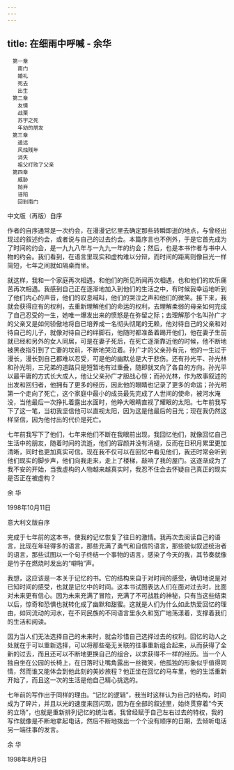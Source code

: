 ```yaml
---
---
---
```

title: 在细雨中呼喊 - 余华
---


```
　第一章
　　南门
　　婚礼
　　死去
　　出生
　第二章
　　友情
　　战栗
　　苏宇之死
　　年幼的朋友
　第三章
　　遥远
　　风烛残年
　　消失
　　祖父打败了父亲
　第四章
　　威胁
　　抛弃
　　诬陷
　　回到南门
```



中文版（再版）自序


作者的自序通常是一次约会，在漫漫记忆里去确定那些转瞬即逝的地点，与曾经出现过的叙述约会，或者说与自己的过去约会。本篇序言也不例外，于是它首先成为了时间的约会，是一九九八年与一九九一年的约会；然后，也是本书作者与书中人物的约会。我们看到，在语言里现实和虚构难以分辩，而时间的距离则像目光一样简短，七年之间就如隔桌而坐。

就这样，我和一个家庭再次相遇，和他们的所见所闻再次相遇，也和他们的欢乐痛苦再次相遇。我感到自己正在逐渐地加入到他们的生活之中，有时候我幸运地听到了他们内心的声音，他们的叹息喊叫，他们的哭泣之声和他们的微笑。接下来，我就会获得应有的权利，去重新理解他们的命运的权利，去理解柔弱的母亲如何完成了自己忍受的一生，她唯一爆发出来的愤怒是在弥留之际；去理解那个名叫孙广才的父亲又是如何骄傲地将自已培养成一名彻头彻尾的无赖，他对待自己的父亲和对待自己的儿子，就像对待自己的绊脚石，他随时都准备着踢开他们，他在妻子生前就已经和另外的女人同居，可是在妻子死后，在死亡逐渐靠近他的时候，他不断地被黑夜指引到了亡妻的坟前，不断地哭泣着。孙广才的父亲孙有元，他的一生过于漫长，漫长到自己都难以忍受，可是他的幽默总是大于悲伤。还有孙光平、孙光林和孙光明，三兄弟的道路只是短暂地有过重叠，随即就叉向了各自的方向。孙光平以最平庸的方式长大成人，他让父亲孙广才胆战心惊；而孙光林，作为故事叙述的出发和回归者，他拥有了更多的经历，因此他的眼睛也记录了更多的命运；孙光明第一个走向了死亡，这个家庭中最小的成员最先完成了人世间的使命，被河水淹没，当他最后一次挣扎着露出水面时，他睁大眼睛直视了耀眼的太阳。七年前我写下了这一笔，当初我坚信他可以直视太阳，因为这是他最后的目光；现在我仍然这样坚信，因为他付出的代价是死亡。

七年前我写下了他们，七年来他们不断在我眼前出现，我回忆他们，就像回忆自己生活中的朋友，随着时间的流逝，他们的容颜并没有消褪，反而在日积月累里更加清晰，同时也更加真实可信。现在我不仅可以在回忆中看见他们，我还时常会听到他们现实的脚步声，他们向我走来，走上了楼梯，敲响了我的屋门。这逐渐成为了我不安的开始，当我虚构的人物越来越真实时，我忍不住会去怀疑自己真正的现实是否正在被虚构？

余 华

1998年10月11日







意大利文版自序


完成于七年前的这本书，使我的记忆恢复了往日的激情。我再次去阅读自己的语言，比现在年轻得多的语言，那些充满了勇气和自信的语言，那些貌似叙述统治者的语言，那些试图以一个句子终结一个事物的语言，感染了今天的我，其节奏就像是竹子在燃烧时发出的“噼啪”声。

我想，这应该是一本关于记忆的书。它的结构来自于对时间的感受，确切地说是对已知时间的感受，也就是记忆中的时间。这本书试图表达人们在面对过去时，比面对未来更有信心。因为未来充满了冒险，充满了不可战胜的神秘，只有当这些结束以后，惊奇和恐惧也就转化成了幽默和甜蜜。这就是人们为什么如此热爱回忆的理由，如同流动的河水，在不同民族的不同语言里永久和宽广地荡漾着，支撑着我们的生活和阅读。

因为当人们无法选择自己的未来时，就会珍惜自己选择过去的权利。回忆的动人之处就在于可以重新选择，可以将那些毫无关联的往事重新组合起来，从而获得了全新的过去，而且还可以不断地更换自己的组合，以求获得不一样的经历。当一个人独自坐在公园的长椅上，在日落时让嘴角露出一丝微笑，他孤独的形象似乎值得同情，然而谁又能体会到他此刻的美妙旅程？他正坐在回忆的马车里，他的生活重新开始了，而且这一次的生活是他自己精心挑选的。

七年前的写作出于同样的理由。“记忆的逻辑”，我当时这样认为自己的结构，时间成为了碎片，并且以光的速度来回闪现，因为在全部的叙述里，始终贯穿着“今天的立场”，也就是重新排列记忆的统治者。我曾经赋于自己左右过去的特权，我的写作就像是不断地拿起电话，然后不断地拨出一个个没有顺序的日期，去倾听电话另一端往事的发言。

余 华

1998年8月9日